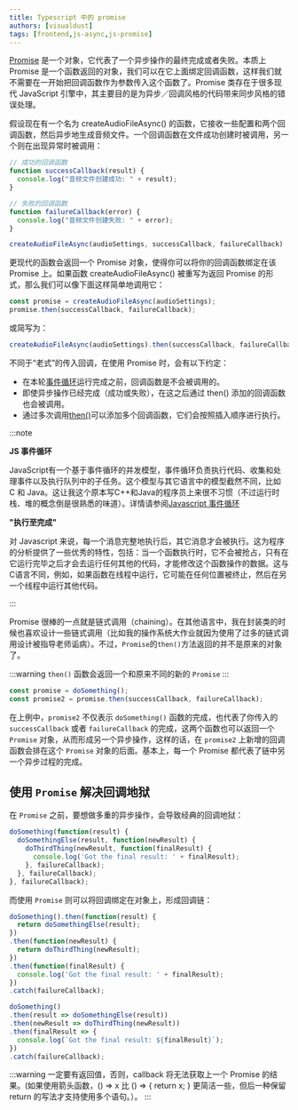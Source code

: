 ```yaml
---
title: Typescript 中的 promise
authors: [visualdust]
tags: [frontend,js-async,js-promise]
---
```



[Promise](https://developer.mozilla.org/en-US/docs/Web/JavaScript/Reference/Global_Objects/Promise) 是一个对象，它代表了一个异步操作的最终完成或者失败。本质上 Promise 是一个函数返回的对象，我们可以在它上面绑定回调函数，这样我们就不需要在一开始把回调函数作为参数传入这个函数了。Promise 类存在于很多现代 JavaScript 引擎中，其主要目的是为异步／回调风格的代码带来同步风格的错误处理。

<!--truncate-->

假设现在有一个名为 createAudioFileAsync() 的函数，它接收一些配置和两个回调函数，然后异步地生成音频文件。一个回调函数在文件成功创建时被调用，另一个则在出现异常时被调用：

```typescript
// 成功的回调函数
function successCallback(result) {
  console.log("音频文件创建成功: " + result);
}

// 失败的回调函数
function failureCallback(error) {
  console.log("音频文件创建失败: " + error);
}

createAudioFileAsync(audioSettings, successCallback, failureCallback)
```

更现代的函数会返回一个 Promise 对象，使得你可以将你的回调函数绑定在该 Promise 上。如果函数 createAudioFileAsync() 被重写为返回 Promise 的形式，那么我们可以像下面这样简单地调用它：

```typescript
const promise = createAudioFileAsync(audioSettings);
promise.then(successCallback, failureCallback);
```

或简写为：

```typescript
createAudioFileAsync(audioSettings).then(successCallback, failureCallback);
```

不同于“老式”的传入回调，在使用 Promise 时，会有以下约定：

- 在本轮[事件循环](https://developer.mozilla.org/en-US/docs/Web/JavaScript/EventLoop#run-to-completion)运行完成之前，回调函数是不会被调用的。
- 即使异步操作已经完成（成功或失败），在这之后通过 then() 添加的回调函数也会被调用。
- 通过多次调用[then()](https://developer.mozilla.org/en-US/docs/Web/JavaScript/Reference/Global_Objects/Promise/then)可以添加多个回调函数，它们会按照插入顺序进行执行。

:::note

__JS 事件循环__

JavaScript有一个基于事件循环的并发模型，事件循环负责执行代码、收集和处理事件以及执行队列中的子任务。这个模型与其它语言中的模型截然不同，比如 C 和 Java。这让我这个原本写C++和Java的程序员上来很不习惯（不过运行时栈、堆的概念倒是很熟悉的味道）。详情请参阅[Javascript 事件循环](https://developer.mozilla.org/en-US/docs/Web/JavaScript/EventLoop)

__"执行至完成"__

对 Javascript 来说，每一个消息完整地执行后，其它消息才会被执行。这为程序的分析提供了一些优秀的特性，包括：当一个函数执行时，它不会被抢占，只有在它运行完毕之后才会去运行任何其他的代码，才能修改这个函数操作的数据。这与C语言不同，例如，如果函数在线程中运行，它可能在任何位置被终止，然后在另一个线程中运行其他代码。

:::

Promise 很棒的一点就是链式调用（chaining）。在其他语言中，我在封装类的时候也喜欢设计一些链式调用（比如我的操作系统大作业就因为使用了过多的链式调用设计被指导老师诟病）。不过，`Promise`的`then()`方法返回的并不是原来的对象了。

:::warning
`then()` 函数会返回一个和原来不同的新的 `Promise`
:::

```typescript
const promise = doSomething();
const promise2 = promise.then(successCallback, failureCallback);
```

在上例中，`promise2` 不仅表示 `doSomething()` 函数的完成，也代表了你传入的 `successCallback` 或者 `failureCallback` 的完成，这两个函数也可以返回一个 `Promise` 对象，从而形成另一个异步操作，这样的话，在 `promise2` 上新增的回调函数会排在这个 `Promise` 对象的后面。基本上，每一个 Promise 都代表了链中另一个异步过程的完成。

## 使用 `Promise` 解决回调地狱

在 `Promise` 之前，要想做多重的异步操作，会导致经典的回调地狱：

```typescript
doSomething(function(result) {
  doSomethingElse(result, function(newResult) {
    doThirdThing(newResult, function(finalResult) {
      console.log('Got the final result: ' + finalResult);
    }, failureCallback);
  }, failureCallback);
}, failureCallback);
```

而使用 `Promise` 则可以将回调绑定在对象上，形成回调链：

<Tabs groupId="promise-in-ts">
  <TabItem value="写法 1" default>

  ```typescript
  doSomething().then(function(result) {
    return doSomethingElse(result);
  })
  .then(function(newResult) {
    return doThirdThing(newResult);
  })
  .then(function(finalResult) {
    console.log('Got the final result: ' + finalResult);
  })
  .catch(failureCallback);
  ```
  
  </TabItem>
  <TabItem value="写法 2（使用箭头函数）">

  ```typescript
  doSomething()
  .then(result => doSomethingElse(result))
  .then(newResult => doThirdThing(newResult))
  .then(finalResult => {
    console.log(`Got the final result: ${finalResult}`);
  })
  .catch(failureCallback);
  ```

  </TabItem>
</Tabs> 

:::warning
一定要有返回值，否则，callback 将无法获取上一个 Promise 的结果。(如果使用箭头函数，() => x 比 () => \{ return x; \} 更简洁一些，但后一种保留 return 的写法才支持使用多个语句。）。
:::

